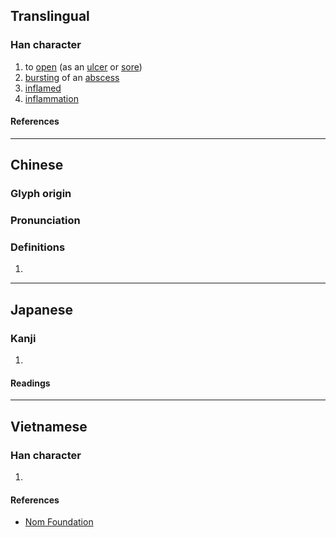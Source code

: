 {{character info/new}}
==Translingual==

===Han character===
{{Han char|rn=78|rad=歹|as=12|sn=16|four=|canj=MNLMC|ids=⿰歹貴}}

# to [[open]] (as an [[ulcer]] or [[sore]])
# [[burst]]ing of an [[abscess]]
# [[inflamed]]
# [[inflammation]]

====References====
{{Han ref|kx=0583.180|dkj=16571|dj=0976.060|hdz=21394.150|uh=6BA8}}

----

==Chinese==
{{zh-forms|s=㱮}}

===Glyph origin===
{{Han etym}}

===Pronunciation===
{{zh-pron
|m=huì,kuì
|c=kui2
|mc=y
|oc=y
|ma=
|cat=v,a,n
}}

===Definitions===
{{zh-hanzi}}

# {{rfdef|lang=zh}}

----

==Japanese==

===Kanji===
{{ja-kanji|grade=|rs=歹12}}

# {{defn|lang=ja|sort=歹12}}

====Readings====
{{ja-readings
|on=かい, え, こつ, ごち
|kun=ただれる
}}

----

==Vietnamese==

===Han character===
{{vi-readings|rs=歹12|reading=hội}}

# {{defn|lang=vi|sort=歹12}}

====References====
* [http://nomfoundation.org/common/nom_details.php?codepoint=6ba8 Nom Foundation]